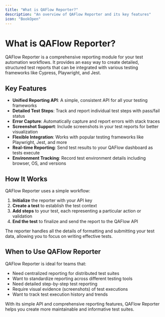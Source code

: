 ```yaml
---
title: "What is QAFlow Reporter?"
description: "An overview of QAFlow Reporter and its key features"
icon: "BookOpen"
---
```


# What is QAFlow Reporter?

QAFlow Reporter is a comprehensive reporting module for your test automation workflows. It provides an easy way to create detailed, structured test reports that can be integrated with various testing frameworks like Cypress, Playwright, and Jest.

## Key Features

- **Unified Reporting API**: A simple, consistent API for all your testing frameworks
- **Detailed Test Steps**: Track and report individual test steps with pass/fail status
- **Error Capture**: Automatically capture and report errors with stack traces
- **Screenshot Support**: Include screenshots in your test reports for better visualization
- **Flexible Integration**: Works with popular testing frameworks like Playwright, Jest, and more
- **Real-time Reporting**: Send test results to your QAFlow dashboard as tests execute
- **Environment Tracking**: Record test environment details including browser, OS, and versions

## How It Works

QAFlow Reporter uses a simple workflow:

1. **Initialize** the reporter with your API key
2. **Create a test** to establish the test context
3. **Add steps** to your test, each representing a particular action or validation
4. **End the test** to finalize and send the report to the QAFlow API

The reporter handles all the details of formatting and submitting your test data, allowing you to focus on writing effective tests.

## When to Use QAFlow Reporter

QAFlow Reporter is ideal for teams that:

- Need centralized reporting for distributed test suites
- Want to standardize reporting across different testing tools
- Need detailed step-by-step test reporting
- Require visual evidence (screenshots) of test executions
- Want to track test execution history and trends

With its simple API and comprehensive reporting features, QAFlow Reporter helps you create more maintainable and informative test suites. 